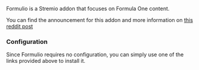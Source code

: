 
<AddonLinks id="formulio" manifest="https://formulio.hayd.uk/manifest.json" configurable={true} configurationRequired={false} configureAtBase={true} source="https://github.com/TheRaceDirector/formuliodev/"/> 

Formulio is a Stremio addon that focuses on Formula One content. 

You can find the announcement for this addon and more information on [this reddit post](https://www.reddit.com/r/FormulaStremio/comments/1e753gq/formulio_addon_relaunch_guide/)

<h3>Configuration</h3>

Since Formulio requires no configuration, you can simply use one of the links provided above to install it.
